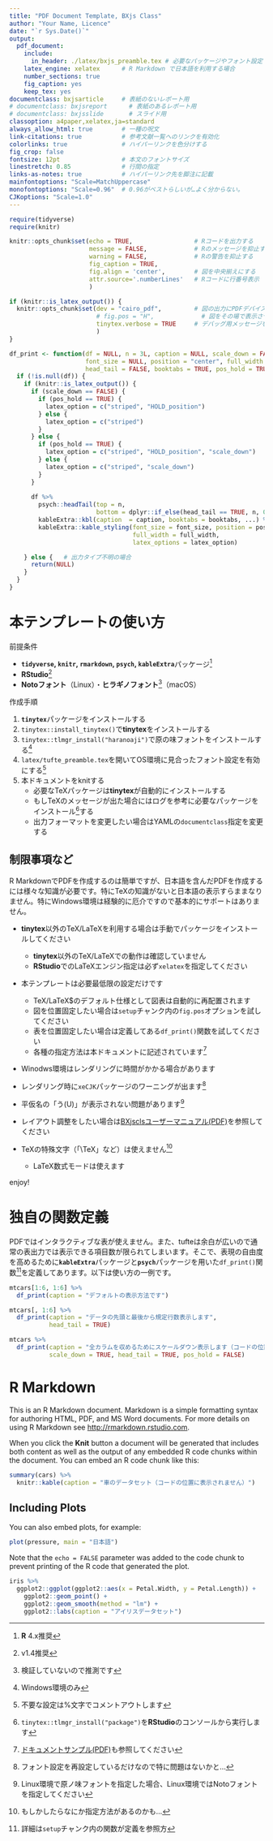 ```yaml
---
title: "PDF Document Template, BXjs Class"
author: "Your Name, Licence"
date: "`r Sys.Date()`"
output:
  pdf_document: 
    include:
      in_header: ./latex/bxjs_preamble.tex # 必要なパッケージやフォント設定
    latex_engine: xelatex      # R Markdown で日本語を利用する場合
    number_sections: true
    fig_caption: yes
    keep_tex: yes
documentclass: bxjsarticle     # 表紙のないレポート用
# documentclass: bxjsreport      # 表紙のあるレポート用
# documentclass: bxjsslide       # スライド用
classoption: a4paper,xelatex,ja=standard
always_allow_html: true        # 一種の呪文
link-citations: true           # 参考文献一覧へのリンクを有効化
colorlinks: true               # ハイパーリンクを色分けする
fig_crop: false
fontsize: 12pt                 # 本文のフォントサイズ
linestretch: 0.85              # 行間の指定
links-as-notes: true           # ハイパーリンク先を脚注に記載
mainfontoptions: "Scale=MatchUppercase"
monofontoptions: "Scale=0.96"  # 0.96がベストらしいが…よく分からない。
CJKoptions: "Scale=1.0"
---
```


```r
require(tidyverse)
require(knitr)

knitr::opts_chunk$set(echo = TRUE,                 # Rコードを出力する
                      message = FALSE,             # Rのメッセージを抑止する
                      warning = FALSE,             # Rの警告を抑止する
                      fig_caption = TRUE,
                      fig.align = 'center',        # 図を中央揃えにする
                      attr.source='.numberLines'   # Rコードに行番号表示
                      )

if (knitr::is_latex_output()) {
  knitr::opts_chunk$set(dev = "cairo_pdf",         # 図の出力にPDFデバイスを使う
                        # fig.pos = "H",             # 図をその場で表示させる
                        tinytex.verbose = TRUE     # デバッグ用メッセージを出力
                        )
}

df_print <- function(df = NULL, n = 3L, caption = NULL, scale_down = FALSE,
                     font_size = NULL, position = "center", full_width = FALSE,
                     head_tail = FALSE, booktabs = TRUE, pos_hold = TRUE, ...) {
  if (!is.null(df)) {
    if (knitr::is_latex_output()) {
      if (scale_down == FALSE) {
        if (pos_hold == TRUE) {
          latex_option = c("striped", "HOLD_position")
        } else {
          latex_option = c("striped")
        }
      } else {
        if (pos_hold == TRUE) {
          latex_option = c("striped", "HOLD_position", "scale_down")
        } else {
          latex_option = c("striped", "scale_down")
        }
      }
      
      df %>% 
        psych::headTail(top = n,
                        bottom = dplyr::if_else(head_tail == TRUE, n, 0L)) %>% 
        kableExtra::kbl(caption  = caption, booktabs = booktabs, ...) %>%
        kableExtra::kable_styling(font_size = font_size, position = position,
                                  full_width = full_width,
                                  latex_options = latex_option)

    } else {   # 出力タイプ不明の場合
      return(NULL)
    }
  }
}

```


# 本テンプレートの使い方

前提条件

* **`tidyverse`, `knitr`, `rmarkdown`, `psych`, `kableExtra`**パッケージ^[**R** 4.x推奨]
* **RStudio**^[v1.4推奨]
* **Notoフォント**（Linux）・**ヒラギノフォント**^[検証していないので推測です]（macOS）

作成手順

1. **`tinytex`**パッケージをインストールする
1. `tinytex::install_tinytex()`で**tinytex**をインストールする
1. `tinytex::tlmgr_install("haranoaji")`で原の味フォントをインストールする^[Windows環境のみ]
1. `latex/tufte_preamble.tex`を開いてOS環境に見合ったフォント設定を有効にする^[不要な設定は%文字でコメントアウトします]
1. 本ドキュメントをknitする
    * 必要なTeXパッケージは**tinytex**が自動的にインストールする
    * もしTeXのメッセージが出た場合にはログを参考に必要なパッケージをインストール^[`tinytex::tlmgr_install("package")`を**RStudio**のコンソールから実行します]する
    * 出力フォーマットを変更したい場合はYAMLの`documentclass`指定を変更する

## 制限事項など
R MarkdownでPDFを作成するのは簡単ですが、日本語を含んだPDFを作成するには様々な知識が必要です。特にTeXの知識がないと日本語の表示すらままなりません。特にWindows環境は経験的に厄介ですので基本的にサポートはありません。  

* **tinytex**以外のTeX/LaTeXを利用する場合は手動でパッケージをインストールしてください
    * **tinytex**以外のTeX/LaTeXでの動作は確認していません
    * **RStudio**でのLaTeXエンジン指定は必ず`xelatex`を指定してください
* 本テンプレートは必要最低限の設定だけです
    * TeX/LaTeX$のデフォルト仕様として図表は自動的に再配置されます
    * 図を位置固定したい場合は`setup`チャンク内の`fig.pos`オプションを試してください
    * 表を位置固定したい場合は定義してある`df_print()`関数を試してください
    * 各種の指定方法は本ドキュメントに記述されています^[[ドキュメントサンプル(PDF)](https://ftp.jaist.ac.jp/pub/CTAN/macros/latex/contrib/tufte-latex/sample-handout.pdf)も参照してください]
* Winodws環境はレンダリングに時間がかかる場合があります
* レンダリング時に`xeCJK`パッケージのワーニングが出ます^[フォント設定を再設定しているだけなので特に問題はないかと…]
* 平仮名の「う(U)」が表示されない問題があります^[Linux環境で原ノ味フォントを指定した場合、Linux環境ではNotoフォントを指定してください]

* レイアウト調整をしたい場合は[BXjsclsユーザーマニュアル(PDF)](https://ctan.math.washington.edu/tex-archive/language/japanese/BX/bxjscls/bxjscls-manual.pdf)を参照してください
* TeXの特殊文字（「\\TeX」など）は使えません^[もしかしたらなにか指定方法があるのかも…]
    * LaTeX数式モードは使えます

enjoy!

\newpage

# 独自の関数定義
PDFではインタラクティブな表が使えません。また、tufteは余白が広いので通常の表出力では表示できる項目数が限られてしまいます。そこで、表現の自由度を高めるために**`kableExtra`**パッケージと**`psych`**パッケージを用いた`df_print()`関数^[詳細は`setup`チャンク内の関数が定義を参照方]を定義してあります。以下は使い方の一例です。
```r
mtcars[1:6, 1:6] %>% 
  df_print(caption = "デフォルトの表示方法です")

mtcars[, 1:6] %>% 
  df_print(caption = "データの先頭と最後から規定行数表示します",
           head_tail = TRUE)

mtcars %>% 
  df_print(caption = "全カラムを収めるためにスケールダウン表示します（コードの位置に表示されません）",
           scale_down = TRUE, head_tail = TRUE, pos_hold = FALSE)
```

\newpage

# R Markdown
This is an R Markdown document. Markdown is a simple formatting syntax for authoring HTML, PDF, and MS Word documents. For more details on using R Markdown see <http://rmarkdown.rstudio.com>.

When you click the **Knit** button a document will be generated that includes both content as well as the output of any embedded R code chunks within the document. You can embed an R code chunk like this:

```r
summary(cars) %>%
  knitr::kable(caption = "車のデータセット（コードの位置に表示されません）")
```

\newpage

## Including Plots

You can also embed plots, for example:

```r
plot(pressure, main = "日本語")
```

Note that the `echo = FALSE` parameter was added to the code chunk to prevent printing of the R code that generated the plot.

\newpage

```r
iris %>% 
  ggplot2::ggplot(ggplot2::aes(x = Petal.Width, y = Petal.Length)) + 
    ggplot2::geom_point() + 
    ggplot2::geom_smooth(method = "lm") +
    ggplot2::labs(caption = "アイリスデータセット")
```

